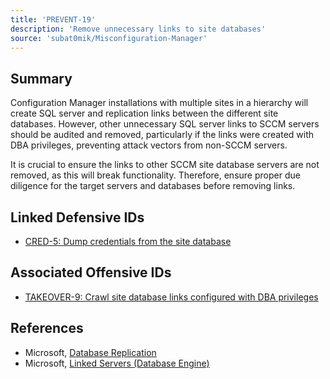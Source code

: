 ```yaml
---
title: 'PREVENT-19'
description: 'Remove unnecessary links to site databases'
source: 'subat0mik/Misconfiguration-Manager'
---
```


## Summary
Configuration Manager installations with multiple sites in a hierarchy will create SQL server and replication links between the different site databases. However, other unnecessary SQL server links to SCCM servers should be audited and removed, particularly if the links were created with DBA privileges, preventing attack vectors from non-SCCM servers. 

It is crucial to ensure the links to other SCCM site database servers are not removed, as this will break functionality. Therefore, ensure proper due diligence for the target servers and databases before removing links.

## Linked Defensive IDs
- [CRED-5: Dump credentials from the site database](../../../attack-techniques/CRED/CRED-5/cred-5_description)

## Associated Offensive IDs
- [TAKEOVER-9: Crawl site database links configured with DBA privileges](../../../attack-techniques/TAKEOVER/TAKEOVER-9/takeover-9_description)

## References
- Microsoft, [Database Replication](https://learn.microsoft.com/en-us/mem/configmgr/core/plan-design/hierarchy/database-replication)
- Microsoft, [Linked Servers (Database Engine)](https://learn.microsoft.com/en-us/sql/relational-databases/linked-servers/linked-servers-database-engine)